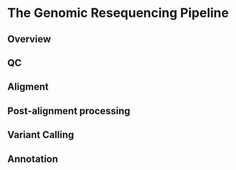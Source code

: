 # The Genomic Resequencing Pipeline

## Overview

## QC 

## Aligment

## Post-alignment processing

## Variant Calling

## Annotation